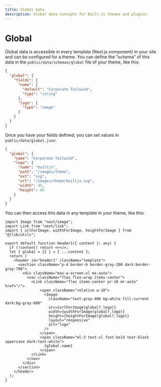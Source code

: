 ```yaml
---
title: Global data
description: Global data concepts for Built.js themes and plugins.
---
```


# Global
Global data is accessible in every template (Next.js component) in your site and can be configured for a theme. You can define the "schema" of this data in the ```public/data/schemas/global``` file of your theme, like this:

```json title="public/data/schemas/global.json" copy
{
  "global": {
    "fields": {
      "name": {
        "default": "Corporate Tailwind",
        "type": "string"
      },
      "logo": {
        "type": "image"
      }
    }
  }
}
```

Once you have your fields defined, you can set values in ```public/data/global.json```:
```json title="public/data/global.json" copy
{
  "global": {
    "name": "Corporate Tailwind",
    "logo": {
      "name": "builtjs",
      "path": "/images/theme",
      "ext": "svg",
      "url": "/images/theme/builtjs.svg",
      "width": 45,
      "height": 45
    }
  }
}
```

You can then access this data in any template in your theme, like this:
```tsx title="components/templates/headers/header1.tsx" copy
import Image from "next/image";
import Link from "next/link";
import { urlForImage, widthForImage, heightForImage } from "@/lib/utils";

export default function Header1({ content }: any) {
  if (!content) return <></>;
  let { global = {} } = { ...content };
  return (
    <header id="header1" className="template">
      <section className="p-4 border-b border-gray-200 dark:border-gray-700">
        <div className="max-w-screen-xl mx-auto">
          <nav className="flex flex-wrap items-center">
            <Link className="flex items-center pr-10 mr-auto" href="/">
                <span className="relative w-10">
                  <Image
                    className="text-gray-400 bg-white fill-current dark:bg-gray-800"
                    src={urlForImage(global?.logo)}
                    width={widthForImage(global?.logo)}
                    height={heightForImage(global?.logo)}
                    layout="responsive"
                    alt="logo"
                  />
                </span>
                <span className="ml-3 text-xl font-bold text-black uppercase dark:text-white">
                  {global.name}
                </span>
            </Link>
          </nav>
        </div>
      </section>
    </header>
  );
}
```